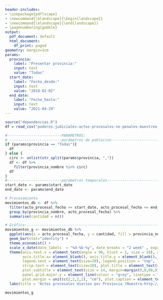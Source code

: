 ```yaml
---
header-includes:
- \usepackage{pdflscape}
- \newcommand{\blandscape}{\begin{landscape}}
- \newcommand{\elandscape}{\end{landscape}}
- \pagenumbering{gobble}
output:
  pdf_document: default
  html_document:
    df_print: paged
geometry: margin=1cm
params:
  provincia:
    label: "Presentar provincia:"
    input: text
    value: "Todas"
  start_date: 
    label: "Fecha_desde:"
    input: text
    value: "2018-02-02"
  end_date:
    label: "Fecha_hasta:"
    input: text
    value: "2021-04-29"
---
```

```r
source("dependencias.R")
df = read_csv("poderes-judiciales-actos-procesales-no-penales-muestreo.csv")
```

```r
#-------------------------PARAMETROS:
# ------------------------parámetros de poblacion---------------------------
if (params$provincia == "Todas"){
  df
} else {
  circ <- unlist(str_split(params$provincia, ","))
  df <- df %>% 
    filter(provincia_nombre %in% circ)
  df
}
#-------------------------parametros temporales---------------------------
start_date <- params$start_date
end_date <- params$end_date
```

<!-- PROCESAMIENTO ----------------------------------------------------------->

```r
# Procesamiento
movimientos_db <- df %>% 
  filter(acto_procesal_fecha >= start_date, acto_procesal_fecha <= end_date) %>%
  group_by(provincia_nombre, acto_procesal_fecha) %>% 
  summarise(cantidad = n()) 

# Gráfico-----------------------------------------------------------------------
movimientos_g <- movimientos_db %>% 
  ggplot(aes(x = acto_procesal_fecha, y = cantidad, fill = provincia_nombre)) + 
  geom_bar(stat="identity") +
  theme_economist() + 
  scale_x_date(date_labels  = "%d-%b-%y", date_breaks = "2 week" , expand = c(0,0))  +
  theme(axis.text.x = element_text(angle = 90, hjust = 1, size = 18), axis.text.y = element_text(size = 16), 
        axis.title.x= element_blank(), axis.title.y = element_blank(), 
        legend.text = element_text(size=20), legend.position = "top", legend.title = element_blank(), 
        strip.text = element_text(size=20), plot.title = element_text(size=26, margin=margin(0,0,10,0)), 
        plot.subtitle = element_text(size = 14, margin=margin(0,0,60,0)), panel.grid = element_blank(), 
        panel.grid.major.y = element_line(colour = "grey", linetype = "dotted"),
        plot.margin = unit(c(2,2,2,2), "cm"), plot.caption = element_text(colour = "darkgray", size = 16, hjust = 0,  margin=margin(50,0,0,0))) + 
  labs(title = "Actos procesales diarios por Provincia (Muestra-http://datos.jus.gob.ar/)")

```

<!-- GRAFICOS --------------------------------------------------------------->

\blandscape

```r
movimientos_g
```

\elandscape